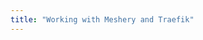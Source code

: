 ```yaml
---
title: "Working with Meshery and Traefik"
---
```


<div id="katacoda-scenario"
  data-katacoda-id="layer5/courses/meshery-adapters/traefik-meshery-adapter"
  data-katacoda-startscenariobuttontext="Start Scenario"
  data-katacoda-ctaurl="https://layer5.io/"
  data-katacoda-color="#3C494F"
  data-katacoda-secondary="#00b39f"
  data-katacoda-background="#fff"
  data-katacoda-hideprogress="true"
  data-katacoda-font="Open Sans"
  data-katacoda-fontheader="Open Sans">
</div>
